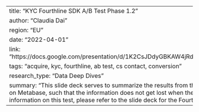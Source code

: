 ---
title: "KYC Fourthline SDK A/B Test Phase 1.2"
author: "Claudia Dai"
region: "EU"
date: "2022-04-01"
link: "https://docs.google.com/presentation/d/1K2CsJDdyGBKAW4jRdLoQWE_5tXq2NKkhZwHRSr3pNc4/"
tags: "acquire, kyc, fourthline, ab test, cs contact, conversion"
research_type: "Data Deep Dives"
summary: "This slide deck serves to summarize the results from the Phase 1.2 monitoring dashboard on Metabase, such that the information does not get lost when the dashboard is archived. For more information on this test, please refer to the slide deck for the Fourthline SDK A/B Test Phase 1.1."
---
